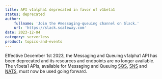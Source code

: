 ```yaml
---
title: API v1alpha1 deprecated in favor of v1beta1
status: deprecated
author:
    fullname: 'Join the #messaging-queuing channel on Slack.'
    url: 'https://slack.scaleway.com'
date: 2023-12-04
category: serverless
product: topics-and-events
---
```


Effective December 1st 2023, the Messaging and Queuing v1alpha1 API has been deprecated and its resources and endpoints are no longer available. The v1beta1 APIs, available for Messaging and Queuing [SQS](https://www.scaleway.com/en/developers/api/messaging-and-queuing/sqs-api/), [SNS](https://www.scaleway.com/en/developers/api/messaging-and-queuing/sns-api/) and [NATS](https://www.scaleway.com/en/developers/api/messaging-and-queuing/nats-api/), must now be used going forward.

